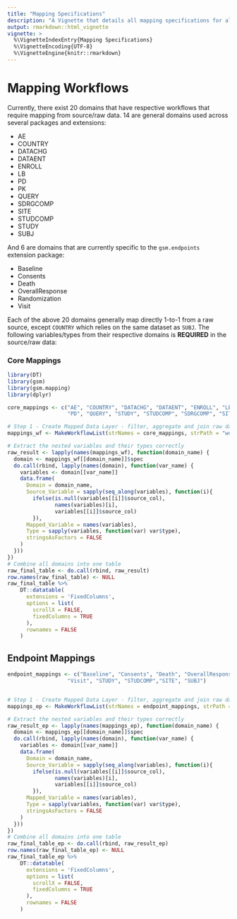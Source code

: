 ```yaml
---
title: "Mapping Specifications"
description: "A Vignette that details all mapping specifications for all domains in {gsm.mapping}"
output: rmarkdown::html_vignette
vignette: >
  %\VignetteIndexEntry{Mapping Specifications}
  %\VignetteEncoding{UTF-8}
  %\VignetteEngine{knitr::rmarkdown}
---
```


# Mapping Workflows

Currently, there exist 20 domains that have respective workflows that require mapping from source/raw data. 14 are general domains used across several packages and extensions:

-   AE
-   COUNTRY
-   DATACHG
-   DATAENT
-   ENROLL
-   LB
-   PD
-   PK
-   QUERY
-   SDRGCOMP
-   SITE
-   STUDCOMP
-   STUDY
-   SUBJ

And 6 are domains that are currently specific to the `gsm.endpoints` extension package:

- Baseline
- Consents
- Death
- OverallResponse
- Randomization
- Visit

Each of the above 20 domains generally map directly 1-to-1 from a raw source, except `COUNTRY` which relies on the same dataset as `SUBJ`. The following variables/types from their respective domains is **REQUIRED** in the source/raw data:

### Core Mappings
```r
library(DT)
library(gsm)
library(gsm.mapping)
library(dplyr)

core_mappings <- c("AE", "COUNTRY", "DATACHG", "DATAENT", "ENROLL", "LB",
                   "PD", "QUERY", "STUDY", "STUDCOMP", "SDRGCOMP", "SITE", "SUBJ")

# Step 1 - Create Mapped Data Layer - filter, aggregate and join raw data to create mapped data layer
mappings_wf <- MakeWorkflowList(strNames = core_mappings, strPath = "workflow/1_mappings", strPackage = "gsm.mapping")

# Extract the nested variables and their types correctly
raw_result <- lapply(names(mappings_wf), function(domain_name) {
  domain <- mappings_wf[[domain_name]]$spec
  do.call(rbind, lapply(names(domain), function(var_name) {
    variables <- domain[[var_name]]
    data.frame(
      Domain = domain_name,
      Source_Variable = sapply(seq_along(variables), function(i){
        ifelse(is.null(variables[[i]]$source_col), 
               names(variables)[i], 
               variables[[i]]$source_col)
        }),
      Mapped_Variable = names(variables),
      Type = sapply(variables, function(var) var$type),
      stringsAsFactors = FALSE
    )
  }))
})
# Combine all domains into one table
raw_final_table <- do.call(rbind, raw_result)
row.names(raw_final_table) <- NULL
raw_final_table %>%
    DT::datatable(
      extensions = 'FixedColumns',
      options = list(
        scrollX = FALSE,
        fixedColumns = TRUE
      ),
      rownames = FALSE
    )
```


## Endpoint Mappings

```r
endpoint_mappings <- c("Baseline", "Consents", "Death", "OverallResponse", "Randomization",
                   "Visit", "STUDY", "STUDCOMP","SITE", "SUBJ")


# Step 1 - Create Mapped Data Layer - filter, aggregate and join raw data to create mapped data layer
mappings_ep <- MakeWorkflowList(strNames = endpoint_mappings, strPath = "workflow/1_mappings", strPackage = "gsm.mapping")

# Extract the nested variables and their types correctly
raw_result_ep <- lapply(names(mappings_ep), function(domain_name) {
  domain <- mappings_ep[[domain_name]]$spec
  do.call(rbind, lapply(names(domain), function(var_name) {
    variables <- domain[[var_name]]
    data.frame(
      Domain = domain_name,
      Source_Variable = sapply(seq_along(variables), function(i){
        ifelse(is.null(variables[[i]]$source_col), 
               names(variables)[i], 
               variables[[i]]$source_col)
        }),
      Mapped_Variable = names(variables),
      Type = sapply(variables, function(var) var$type),
      stringsAsFactors = FALSE
    )
  }))
})
# Combine all domains into one table
raw_final_table_ep <- do.call(rbind, raw_result_ep)
row.names(raw_final_table_ep) <- NULL
raw_final_table_ep %>%
    DT::datatable(
      extensions = 'FixedColumns',
      options = list(
        scrollX = FALSE,
        fixedColumns = TRUE
      ),
      rownames = FALSE
    )
```
